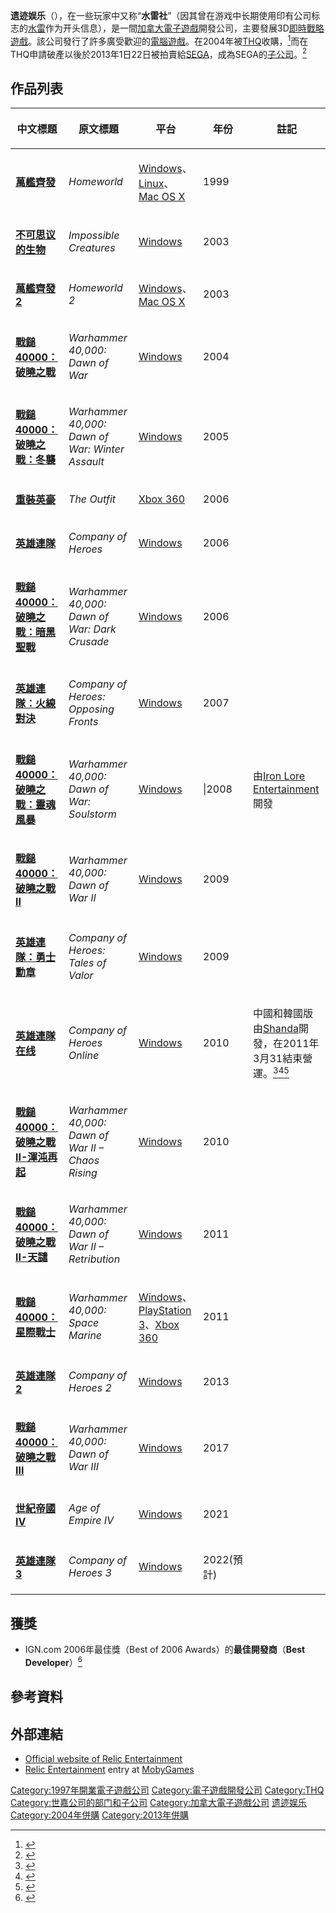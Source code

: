 {{noteTA
|G1=Games
|G2=Warhammer
}}
{{Infobox company
| company_name     = 遺蹟娛樂
| company_name_en  = Relic Entertainment
| company_logo     =
| caption          = 
| company_type     = [[子公司|子公司]]
| company_slogan   = 
| foundation       = {{CAN}}[[英屬哥倫比亞|英屬哥倫比亞]][[溫哥華|溫哥華]]（1997）
| location         = {{CAN}}[[英屬哥倫比亞|英屬哥倫比亞]][[溫哥華|溫哥華]]
| key_people       = [[企業家|共同創始人]][[Alex_Garden|Alex Garden]]<br/>Luke Moloney
| industry         = [[電子遊戲產業|電子遊戲產業]]
| products         = '''[[萬艦齊發|萬艦齊發]]'''<br/>'''[[萬艦齊發2|萬艦齊發2]]'''<br/>'''[[戰鎚40000：破曉之戰|戰鎚40000：破曉之戰]]'''<br/>'''[[戰鎚40000：破曉之戰II|戰鎚40000：破曉之戰II]]'''<br/>'''[[英雄連隊|英雄連隊]]'''
| revenue          = 
| operating_income = 
| net_income       = 
| owner            =
| num_employees    = 
| parent           = [[THQ|THQ]]（2004年至2013年）<br>[[世嘉|世嘉]]（2013年至今）
| homepage         = http://www.relic.com/
}}

'''遗迹娱乐'''（{{lang|en|Relic Entertainment}}），在一些玩家中又称“'''水雷社'''”（因其曾在游戏中长期使用印有公司标志的[[水雷|水雷]]作为开头信息），是一間[[加拿大|加拿大]][[電子遊戲|電子遊戲]]開發公司，主要發展3D[[即時戰略遊戲|即時戰略遊戲]]。該公司發行了許多廣受歡迎的[[電腦遊戲|電腦遊戲]]。在2004年被[[THQ|THQ]]收購，<ref name="TenMillion">{{cite web|url=http://www.gamesindustry.biz/articles/thq-reveals-price-paid-for-rts-developer-relic-entertainment|title=THQ reveals price paid for RTS developer Relic Entertainment|last=Bramwell|first=Tom|publisher=[[GamesIndustry|GamesIndustry]]|date=2004-08-12|accessdate=2004-12-08}}</ref>而在THQ申請破產以後於2013年1日22日被拍賣給[[SEGA|SEGA]]，成為SEGA的[[子公司|子公司]]。<ref name="ign-thqsales">{{cite web|url=http://www.ign.com/articles/2013/01/23/thq-dissolved-saints-row-company-of-heroes-darksiders-devs-acquired|title=THQ Dissolved, Saints Row, Company of Heroes Devs Acquired|last=Goldfarb|first=Andrew|publisher=[[IGN|IGN]]|date=2013-01-23|accessdate=2013-01-23}}</ref>

==作品列表==
{|class="wikitable"
|-
!中文標題 !! 原文標題 !! 平台!! 年份!! 註記
|-
|'''[[萬艦齊發|萬艦齊發]]''' ||''Homeworld'' || [[Microsoft_Windows|Windows]]、[[Linux|Linux]]、[[Mac_OS_X|Mac OS X]] || 1999 ||
|-
| '''[[不可思议的生物|不可思议的生物]]'''|| ''Impossible Creatures'' || [[Microsoft_Windows|Windows]] || 2003 ||
|-
|'''[[萬艦齊發2|萬艦齊發2]]''' || ''Homeworld 2'' || [[Microsoft_Windows|Windows]]、[[Mac_OS_X|Mac OS X]] || 2003 ||
|-
|'''[[戰鎚40000：破曉之戰|戰鎚40000：破曉之戰]]''' || ''Warhammer 40,000: Dawn of War'' || [[Microsoft_Windows|Windows]] || 2004 ||
|-
|'''[[戰鎚40000：破曉之戰：冬襲|戰鎚40000：破曉之戰：冬襲]]''' || ''Warhammer 40,000: Dawn of War: Winter Assault'' || [[Microsoft_Windows|Windows]] || 2005 ||
|-
|'''[[重裝英豪|重裝英豪]]''' || ''The Outfit'' || [[Xbox_360|Xbox 360]] || 2006||
|-
|'''[[英雄連隊|英雄連隊]]''' || ''Company of Heroes'' || [[Microsoft_Windows|Windows]] || 2006||
|-
|'''[[戰鎚40000：破曉之戰：暗黑聖戰|戰鎚40000：破曉之戰：暗黑聖戰]]'''|| ''Warhammer 40,000: Dawn of War: Dark Crusade''  || [[Microsoft_Windows|Windows]] || 2006 ||
|-
|'''[[英雄連隊：火線對決|英雄連隊：火線對決]]''' || ''Company of Heroes: Opposing Fronts'' || [[Microsoft_Windows|Windows]] ||2007 ||
|-
|'''[[戰鎚40000：破曉之戰：靈魂風暴|戰鎚40000：破曉之戰：靈魂風暴]]''' || ''Warhammer 40,000: Dawn of War: Soulstorm'' || [[Microsoft_Windows|Windows]] || |2008|| 由[[Iron_Lore_Entertainment|Iron Lore Entertainment]]開發
|-
|'''[[戰鎚40000：破曉之戰II|戰鎚40000：破曉之戰II]]''' || ''Warhammer 40,000: Dawn of War II'' || [[Microsoft_Windows|Windows]] || 2009 ||
|-
|'''[[英雄連隊：勇士勳章|英雄連隊：勇士勳章]]''' || ''Company of Heroes: Tales of Valor'' || [[Microsoft_Windows|Windows]] || 2009 ||
|-
|'''[[英雄連隊在线|英雄連隊在线]]''' || ''Company of Heroes Online'' || [[Microsoft_Windows|Windows]] || 2010 || 中國和韓國版由[[Shanda|Shanda]]開發，在2011年3月31結束營運。<ref>{{cite web |url=http://www.companyofheroes.com/announcements/company-of-heroes-beta-forums-and-beta-closure |title=Company of Heroes Beta Forums and Beta Closure |publisher=英雄連隊官方網站}}</ref><ref>{{cite web |url=http://www.joystiq.com/2011/02/02/company-of-heroes-online-wwe-online-canceled/ |title=Company of Heroes Online, WWE Online canceled |publisher=Joystiq |access-date=2011-12-04 |archive-url=https://web.archive.org/web/20120303214800/http://www.joystiq.com/2011/02/02/company-of-heroes-online-wwe-online-canceled/ |archive-date=2012-03-03 |dead-url=yes }}</ref><ref>{{cite web |url=http://pc.ign.com/articles/114/1147315p1.html |title=Company of Heroes Online Beta Closing |publisher=PC.IGN}}</ref>
|-
|'''[[戰鎚40000：破曉之戰II-渾沌再起|戰鎚40000：破曉之戰II-渾沌再起]]''' || ''Warhammer 40,000: Dawn of War II – Chaos Rising'' || [[Microsoft_Windows|Windows]] || 2010 ||
|-
|'''[[戰鎚40000：破曉之戰II-天譴|戰鎚40000：破曉之戰II-天譴]]'''|| ''Warhammer 40,000: Dawn of War II – Retribution''  || [[Microsoft_Windows|Windows]] || 2011 ||
|-
|'''[[戰鎚40000：星際戰士|戰鎚40000：星際戰士]]''' || ''Warhammer 40,000: Space Marine'' || [[Microsoft_Windows|Windows]]、[[PlayStation_3|PlayStation 3]]、[[Xbox_360|Xbox 360]] || 2011 ||
|-
|'''[[英雄連隊2|英雄連隊2]]'''|| ''Company of Heroes 2'' || [[Microsoft_Windows|Windows]] || 2013 ||
|-
|'''[[戰鎚40000：破曉之戰III|戰鎚40000：破曉之戰III]]'''|| ''Warhammer 40,000: Dawn of War III'' || [[Microsoft_Windows|Windows]] || 2017 ||
|-
|'''[[世紀帝國IV|世紀帝國IV]]'''|| ''Age of Empire IV'' || [[Microsoft_Windows|Windows]] || 2021 ||
|-
|'''[[英雄連隊3|英雄連隊3]]'''|| ''Company of Heroes 3'' || [[Microsoft_Windows|Windows]] || 2022(預計) ||
|}

==獲獎==
*IGN.com 2006年最佳獎（Best of 2006 Awards）的'''最佳開發商'''（'''Best Developer'''）<ref>{{cite web |url=http://bestof.ign.com/2006/pc/38.html |title=存档副本 |accessdate=2012-08-12  }}</ref>

==參考資料==
{{reflist}}

==外部連結==
*[http://www.relic.com/ Official website of Relic Entertainment]
*[http://www.mobygames.com/company/relic-entertainment Relic Entertainment] entry at [[MobyGames|MobyGames]]

{{遺蹟娛樂}}
{{世嘉飒美控股}}
{{Authority control}}
{{Portal bar|加拿大|企業|電子遊戲|世嘉}}

{{DEFAULTSORT:Relic Entertainment}}
[[Category:1997年開業電子遊戲公司|Category:1997年開業電子遊戲公司]]
[[Category:電子遊戲開發公司|Category:電子遊戲開發公司]]
[[Category:THQ|Category:THQ]]
[[Category:世嘉公司的部门和子公司|Category:世嘉公司的部门和子公司]]
[[Category:加拿大電子遊戲公司|Category:加拿大電子遊戲公司]]
[[Category:遗迹娱乐|]]
[[Category:2004年併購|Category:2004年併購]]
[[Category:2013年併購|Category:2013年併購]]